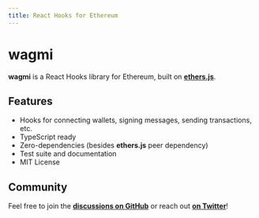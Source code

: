 ```yaml
---
title: React Hooks for Ethereum
---
```


# wagmi

**wagmi** is a React Hooks library for Ethereum, built on [**ethers.js**](https://github.com/ethers-io/ethers.js).

## Features

- Hooks for connecting wallets, signing messages, sending transactions, etc.
- TypeScript ready
- Zero-dependencies (besides **ethers.js** peer dependency)
- Test suite and documentation
- MIT License

## Community

Feel free to join the [**discussions on GitHub**](https://github.com/tmm/wagmi/discussions) or reach out [**on Twitter**](https://twitter.com/awkweb)!
